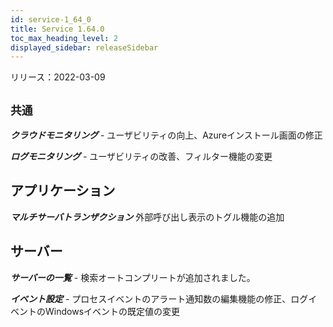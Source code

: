 ```yaml
---
id: service-1_64_0
title: Service 1.64.0
toc_max_heading_level: 2
displayed_sidebar: releaseSidebar
---
```



リリース：2022-03-09

## `共通`

**_クラウドモニタリング_** - ユーザビリティの向上、Azureインストール画面の修正

**_ログモニタリング_** - ユーザビリティの改善、フィルター機能の変更

## アプリケーション

**_マルチサーバトランザクション_** 外部呼び出し表示のトグル機能の追加

## サーバー

**_サーバーの一覧_** - 検索オートコンプリートが追加されました。

**_イベント設定_** - プロセスイベントのアラート通知数の編集機能の修正、ログイベントのWindowsイベントの既定値の変更 
